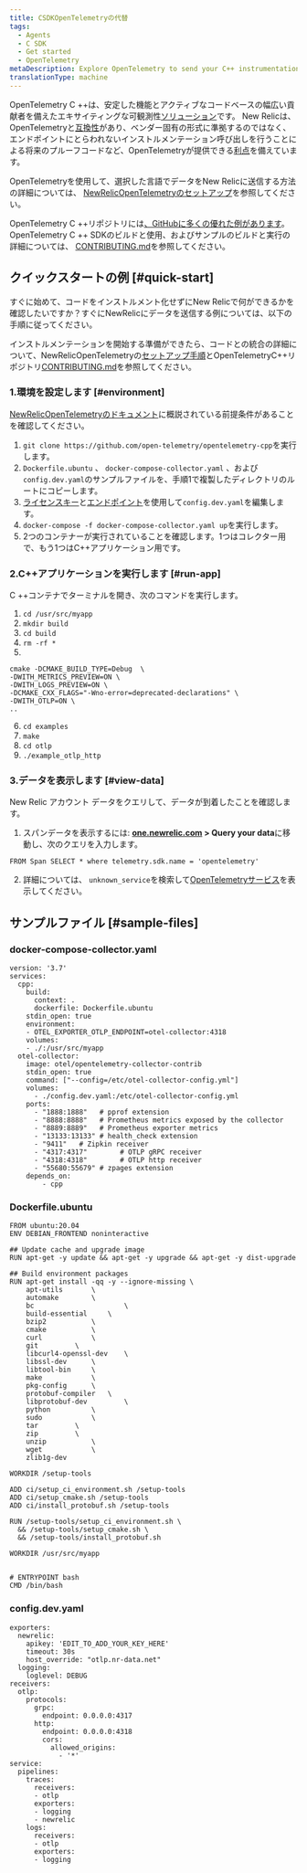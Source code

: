 ```yaml
---
title: CSDKOpenTelemetryの代替
tags:
  - Agents
  - C SDK
  - Get started
  - OpenTelemetry
metaDescription: Explore OpenTelemetry to send your C++ instrumentation data to New Relic.
translationType: machine
---
```


OpenTelemetry C ++は、安定した機能とアクティブなコードベースの幅広い貢献者を備えたエキサイティングな可観測性[ソリューション](https://github.com/open-telemetry/opentelemetry-cpp)です。 New Relicは、OpenTelemetryと[互換性](/docs/integrations/open-source-telemetry-integrations/opentelemetry/introduction-opentelemetry-new-relic/)があり、ベンダー固有の形式に準拠するのではなく、エンドポイントにとらわれないインストルメンテーション呼び出しを行うことによる将来のプルーフコードなど、OpenTelemetryが提供できる[利点](/docs/more-integrations/open-source-telemetry-integrations/opentelemetry/opentelemetry-introduction/)を備えています。

OpenTelemetryを使用して、選択した言語でデータをNew Relicに送信する方法の詳細については、 [NewRelicOpenTelemetryのセットアップ](/docs/more-integrations/open-source-telemetry-integrations/opentelemetry/opentelemetry-setup/)を参照してください。

OpenTelemetry C ++リポジトリには[、GitHubに多くの優れた例があります](https://github.com/open-telemetry/opentelemetry-cpp/tree/main/examples)。 OpenTelemetry C ++ SDKのビルドと使用、およびサンプルのビルドと実行の詳細については、 [CONTRIBUTING.md](https://github.com/open-telemetry/opentelemetry-cpp/blob/main/CONTRIBUTING.md)を参照してください。

## クイックスタートの例 [#quick-start]

すぐに始めて、コードをインストルメント化せずにNew Relicで何ができるかを確認したいですか？すぐにNewRelicにデータを送信する例については、以下の手順に従ってください。

インストルメンテーションを開始する準備ができたら、コードとの統合の詳細について、NewRelicOpenTelemetryの[セットアップ手順](/docs/more-integrations/open-source-telemetry-integrations/opentelemetry/opentelemetry-setup/)とOpenTelemetryC++リポジトリ[CONTRIBUTING.md](https://github.com/open-telemetry/opentelemetry-cpp/blob/main/CONTRIBUTING.md)を参照してください。

### 1.環境を設定します [#environment]

[NewRelicOpenTelemetryのドキュメント](/docs/more-integrations/open-source-telemetry-integrations/opentelemetry/opentelemetry-setup/#prereqs)に概説されている前提条件があることを確認してください。

1. `git clone https://github.com/open-telemetry/opentelemetry-cpp`を実行します。
2. `Dockerfile.ubuntu` 、 `docker-compose-collector.yaml` 、および`config.dev.yaml`のサンプルファイルを、手順1で複製したディレクトリのルートにコピーします。
3. [ライセンスキー](/docs/apis/intro-apis/new-relic-api-keys/#ingest-license-key)と[エンドポイント](/docs/more-integrations/open-source-telemetry-integrations/opentelemetry/opentelemetry-setup/#review-settings)を使用して`config.dev.yaml`を編集します。
4. `docker-compose -f docker-compose-collector.yaml up`を実行します。
5. 2つのコンテナーが実行されていることを確認します。1つはコレクター用で、もう1つはC++アプリケーション用です。

### 2.C++アプリケーションを実行します [#run-app]

C ++コンテナでターミナルを開き、次のコマンドを実行します。

1. `cd /usr/src/myapp`
2. `mkdir build`
3. `cd build`
4. `rm -rf *`
5.

```
cmake -DCMAKE_BUILD_TYPE=Debug  \
-DWITH_METRICS_PREVIEW=ON \
-DWITH_LOGS_PREVIEW=ON \
-DCMAKE_CXX_FLAGS="-Wno-error=deprecated-declarations" \
-DWITH_OTLP=ON \
..
```

6. `cd examples`
7. `make`
8. `cd otlp`
9. `./example_otlp_http`

### 3.データを表示します [#view-data]

New Relic アカウント データをクエリして、データが到着したことを確認します。

1. スパンデータを表示するには: **[one.newrelic.com](https://one.newrelic.com/all-capabilities) > Query your data**に移動し、次のクエリを入力します。

```
FROM Span SELECT * where telemetry.sdk.name = 'opentelemetry'
```

2. 詳細については、 `unknown_service`を検索して[OpenTelemetryサービス](/docs/more-integrations/open-source-telemetry-integrations/opentelemetry/opentelemetry-view-your-data#explorer)を表示してください。

## サンプルファイル [#sample-files]

### docker-compose-collector.yaml

```
version: '3.7'
services:
  cpp:
    build:
      context: .
      dockerfile: Dockerfile.ubuntu
    stdin_open: true
    environment:
    - OTEL_EXPORTER_OTLP_ENDPOINT=otel-collector:4318
    volumes:
    - ./:/usr/src/myapp
  otel-collector:
    image: otel/opentelemetry-collector-contrib
    stdin_open: true
    command: ["--config=/etc/otel-collector-config.yml"]
    volumes:
      - ./config.dev.yaml:/etc/otel-collector-config.yml
    ports:
      - "1888:1888"   # pprof extension
      - "8888:8888"   # Prometheus metrics exposed by the collector
      - "8889:8889"   # Prometheus exporter metrics
      - "13133:13133" # health_check extension
      - "9411"   # Zipkin receiver
      - "4317:4317"        # OTLP gRPC receiver
      - "4318:4318"        # OTLP http receiver
      - "55680:55679" # zpages extension
    depends_on:
        - cpp
```

### Dockerfile.ubuntu

```
FROM ubuntu:20.04
ENV DEBIAN_FRONTEND noninteractive

## Update cache and upgrade image
RUN apt-get -y update && apt-get -y upgrade && apt-get -y dist-upgrade

## Build environment packages
RUN apt-get install -qq -y --ignore-missing \
	apt-utils		\
	automake		\
	bc                      \
	build-essential		\
	bzip2			\
	cmake			\
	curl			\
	git			\
	libcurl4-openssl-dev	\
	libssl-dev		\
	libtool-bin		\
	make			\
	pkg-config		\
	protobuf-compiler	\
	libprotobuf-dev         \
	python			\
	sudo			\
	tar			\
	zip			\
	unzip			\
	wget			\
	zlib1g-dev

WORKDIR /setup-tools

ADD ci/setup_ci_environment.sh /setup-tools
ADD ci/setup_cmake.sh /setup-tools
ADD ci/install_protobuf.sh /setup-tools

RUN /setup-tools/setup_ci_environment.sh \
  && /setup-tools/setup_cmake.sh \
  && /setup-tools/install_protobuf.sh

WORKDIR /usr/src/myapp


# ENTRYPOINT bash
CMD /bin/bash
```

### config.dev.yaml

```
exporters:
  newrelic:
    apikey: 'EDIT_TO_ADD_YOUR_KEY_HERE'
    timeout: 30s
    host_override: "otlp.nr-data.net"
  logging:
    loglevel: DEBUG
receivers:
  otlp:
    protocols:
      grpc:
        endpoint: 0.0.0.0:4317
      http:
        endpoint: 0.0.0.0:4318
        cors:
          allowed_origins:
            - '*'
service:
  pipelines:
    traces:
      receivers:
      - otlp
      exporters:
      - logging
      - newrelic
    logs:
      receivers:
      - otlp
      exporters:
      - logging
```